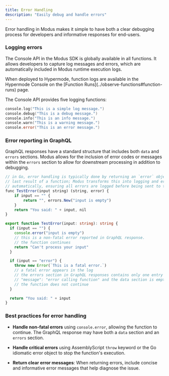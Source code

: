 ```yaml
---
title: Error Handling
description: "Easily debug and handle errors"
---
```


Error handling in Modus makes it simple to have both a clear debugging process for developers and
informative responses for end-users.

### Logging errors

The Console API in the Modus SDK is globally available in all functions. It allows developers to
capture log messages and errors, which are automatically included in Modus runtime execution logs.

<Tip>
  When deployed to Hypermode, function logs are available in the Hypermode Console on the [Function
  Runs](../observe-functions#function-runs) page.
</Tip>

The Console API provides five logging functions:

```go
console.log("This is a simple log message.")
console.debug("This is a debug message.")
console.info("This is an info message.")
console.warn("This is a warning message.")
console.error("This is an error message.")
```

### Error reporting in GraphQL

GraphQL responses have a standard structure that includes both `data` and `errors` sections. Modus
allows for the inclusion of error codes or messages within the `errors` section to allow for
downstream processing in addition to debugging.

<CodeGroup>

```ts Go
// in Go, error handling is typically done by returning an `error` object as the
// last result of a function; Modus transforms this into logging and error handling
// automatically, ensuring all errors are logged before being sent to the response
func TestError(input string) (string, error) {
    if input == "" {
        return "", errors.New("input is empty")
    }
    return "You said: " + input, nil
}
```

```ts AssemblyScript
export function TestError(input: string): string {
  if (input == "") {
    console.error("input is empty")
    // this is a non-fatal error reported in GraphQL response.
    // the function continues
    return "Can't process your input"
  }

  if (input == "error") {
    throw new Error(`This is a fatal error.`)
    // a fatal error appears in the log
    // the errors section in GraphQL responses contains only one entry with
    // "message": "error calling function" and the data section is empty
    // the function does not continue
  }

  return "You said: " + input
}
```

</CodeGroup>

### Best practices for error handling

- **Handle non-fatal errors** using `console.error`, allowing the function to continue. The GraphQL
  response may have both a `data` section and an `errors` section.

- **Handle critical errors** using AssemblyScript `throw` keyword or the Go idiomatic error object
  to stop the function's execution.

- **Return clear error messages**: When returning errors, include concise and informative error
  messages that help diagnose the issue.
